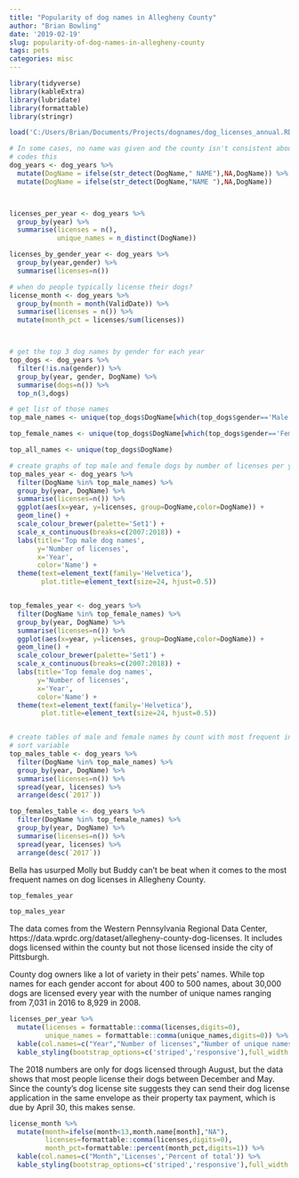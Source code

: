 ```yaml
---
title: "Popularity of dog names in Allegheny County"
author: "Brian Bowling"
date: '2019-02-19'
slug: popularity-of-dog-names-in-allegheny-county
tags: pets
categories: misc
---
```


```r

library(tidyverse)
library(kableExtra)
library(lubridate)
library(formattable)
library(stringr)

load('C:/Users/Brian/Documents/Projects/dognames/dog_licenses_annual.RData')

# In some cases, no name was given and the county isn't consistent about how it
# codes this
dog_years <- dog_years %>% 
  mutate(DogName = ifelse(str_detect(DogName," NAME"),NA,DogName)) %>% 
  mutate(DogName = ifelse(str_detect(DogName,"NAME "),NA,DogName))



licenses_per_year <- dog_years %>% 
  group_by(year) %>% 
  summarise(licenses = n(),
            unique_names = n_distinct(DogName))

licenses_by_gender_year <- dog_years %>% 
  group_by(year,gender) %>% 
  summarise(licenses=n())

# when do people typically license their dogs?
license_month <- dog_years %>% 
  group_by(month = month(ValidDate)) %>% 
  summarise(licenses = n()) %>% 
  mutate(month_pct = licenses/sum(licenses))



# get the top 3 dog names by gender for each year
top_dogs <- dog_years %>% 
  filter(!is.na(gender)) %>% 
  group_by(year, gender, DogName) %>% 
  summarise(dogs=n()) %>% 
  top_n(3,dogs)

# get list of those names
top_male_names <- unique(top_dogs$DogName[which(top_dogs$gender=='Male')])

top_female_names <- unique(top_dogs$DogName[which(top_dogs$gender=='Female')])

top_all_names <- unique(top_dogs$DogName)

# create graphs of top male and female dogs by number of licenses per year
top_males_year <- dog_years %>% 
  filter(DogName %in% top_male_names) %>% 
  group_by(year, DogName) %>% 
  summarise(licenses=n()) %>% 
  ggplot(aes(x=year, y=licenses, group=DogName,color=DogName)) +
  geom_line() +
  scale_colour_brewer(palette='Set1') +
  scale_x_continuous(breaks=c(2007:2018)) +
  labs(title='Top male dog names',
       y='Number of licenses',
       x='Year',
       color='Name') +
  theme(text=element_text(family='Helvetica'),
        plot.title=element_text(size=24, hjust=0.5))


top_females_year <- dog_years %>% 
  filter(DogName %in% top_female_names) %>% 
  group_by(year, DogName) %>% 
  summarise(licenses=n()) %>% 
  ggplot(aes(x=year, y=licenses, group=DogName,color=DogName)) +
  geom_line() +
  scale_colour_brewer(palette='Set1') +
  scale_x_continuous(breaks=c(2007:2018)) +
  labs(title='Top female dog names',
       y='Number of licenses',
       x='Year',
       color='Name') +
  theme(text=element_text(family='Helvetica'),
        plot.title=element_text(size=24, hjust=0.5))


# create tables of male and female names by count with most frequent in 2017 as
# sort variable
top_males_table <- dog_years %>% 
  filter(DogName %in% top_male_names) %>% 
  group_by(year, DogName) %>% 
  summarise(licenses=n()) %>% 
  spread(year, licenses) %>% 
  arrange(desc(`2017`))

top_females_table <- dog_years %>% 
  filter(DogName %in% top_female_names) %>% 
  group_by(year, DogName) %>% 
  summarise(licenses=n()) %>% 
  spread(year, licenses) %>% 
  arrange(desc(`2017`))


```

Bella has usurped Molly but Buddy can't be beat when it comes to the most frequent names on dog licenses in Allegheny County.

```r

top_females_year

```


```r

top_males_year

```

The data comes from the Western Pennsylvania Regional Data Center, https://data.wprdc.org/dataset/allegheny-county-dog-licenses. It includes dogs licensed within the county but not those licensed inside the city of Pittsburgh.

County dog owners like a lot of variety in their pets' names. While top names for each gender accont for about 400 to 500 names, about 30,000 dogs are licensed every year with the number of unique names ranging from 7,031 in 2016 to 8,929 in 2008.

```r
licenses_per_year %>% 
  mutate(licenses = formattable::comma(licenses,digits=0),
         unique_names = formattable::comma(unique_names,digits=0)) %>% 
  kable(col.names=c("Year","Number of licenses","Number of unique names")) %>% 
  kable_styling(bootstrap_options=c('striped','responsive'),full_width = F)

```

The 2018 numbers are only for dogs licensed through August, but the data shows that most people license their dogs between December and May. Since the county's dog license site suggests they can send their dog license application in the same envelope as their property tax payment, which is due by April 30, this makes sense.

```r

license_month %>% 
  mutate(month=ifelse(month<13,month.name[month],"NA"),
         licenses=formattable::comma(licenses,digits=0),
         month_pct=formattable::percent(month_pct,digits=1)) %>% 
  kable(col.names=c("Month",'Licenses','Percent of total')) %>% 
  kable_styling(bootstrap_options=c('striped','responsive'),full_width = F)


```

